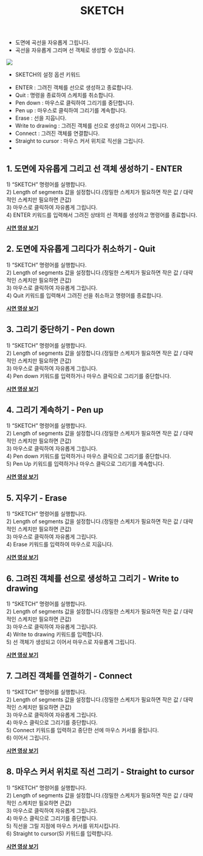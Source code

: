 ﻿---
title: SKETCH
---


[image1]: ../../../../../assets/images/commands/sketch/image1.png


* 도면에 곡선을 자유롭게 그립니다.  
* 곡선을 자유롭게 그리며 선 객체로 생성할 수 있습니다.

![][image1]

* SKETCH의 설정 옵션 키워드  
- ENTER : 그려진 객체를 선으로 생성하고 종료합니다.  
- Quit : 명령을 종료하여 스케치를 취소합니다.  
- Pen down : 마우스로 클릭하여 그리기를 중단합니다.  
- Pen up : 마우스로 클릭하여 그리기를 계속합니다.  
- Erase : 선을 지웁니다.  
- Write to drawing : 그려진 객체를 선으로 생성하고 이어서 그립니다.  
- Connect : 그려진 객체를 연결합니다.  
- Straight to cursor : 마우스 커서 위치로 직선을 그립니다.  
- 

## **1\. 도면에 자유롭게 그리고 선 객체 생성하기 \- ENTER**

1\) “SKETCH” 명령어를 실행합니다.  
2\) Length of segments 값을 설정합니다.(정밀한 스케치가 필요하면 작은 값 / 대략적인 스케치만 필요하면 큰값)  
3\) 마우스로 클릭하여 자유롭게 그립니다.  
4\) ENTER 키워드를 입력해서 그려진 상태의 선 객체를 생성하고 명령어를 종료합니다.

[**<Icon name="youtube" class="emoji"/> 시연 영상 보기**](https://youtu.be/AiE43CLWZ9U) 

## **2\. 도면에 자유롭게 그리다가 취소하기 \- Quit**

1\) “SKETCH” 명령어를 실행합니다.  
2\) Length of segments 값을 설정합니다.(정밀한 스케치가 필요하면 작은 값 / 대략적인 스케치만 필요하면 큰값)  
3\) 마우스로 클릭하여 자유롭게 그립니다.  
4\) Quit 키워드를 입력해서 그려진 선을 취소하고 명령어를 종료합니다.

[**<Icon name="youtube" class="emoji"/> 시연 영상 보기**](https://youtu.be/jpEodBdk-xc) 

## **3\. 그리기 중단하기 \- Pen down**

1\) “SKETCH” 명령어를 실행합니다.  
2\) Length of segments 값을 설정합니다.(정밀한 스케치가 필요하면 작은 값 / 대략적인 스케치만 필요하면 큰값)  
3\) 마우스로 클릭하여 자유롭게 그립니다.  
4\) Pen down 키워드를 입력하거나 마우스 클릭으로 그리기를 중단합니다.

[**<Icon name="youtube" class="emoji"/> 시연 영상 보기**](https://youtu.be/lLAIaSUxPQA) 

## **4\. 그리기 계속하기 \- Pen up**

1\) “SKETCH” 명령어를 실행합니다.  
2\) Length of segments 값을 설정합니다.(정밀한 스케치가 필요하면 작은 값 / 대략적인 스케치만 필요하면 큰값)  
3\) 마우스로 클릭하여 자유롭게 그립니다.  
4\) Pen down 키워드를 입력하거나 마우스 클릭으로 그리기를 중단합니다.  
5\) Pen Up 키워드를 입력하거나 마우스 클릭으로 그리기를 계속합니다.

[**<Icon name="youtube" class="emoji"/> 시연 영상 보기**](https://youtu.be/0N1zEHc9WAI) 

## **5\. 지우기 \- Erase**

1\) “SKETCH” 명령어를 실행합니다.  
2\) Length of segments 값을 설정합니다.(정밀한 스케치가 필요하면 작은 값 / 대략적인 스케치만 필요하면 큰값)  
3\) 마우스로 클릭하여 자유롭게 그립니다.  
4\) Erase 키워드를 입력하여 마우스로 지웁니다.

[**<Icon name="youtube" class="emoji"/> 시연 영상 보기**](https://youtu.be/QbiV1nHEuWk) 

## **6\. 그려진 객체를 선으로 생성하고 그리기 \- Write to drawing**

1\) “SKETCH” 명령어를 실행합니다.  
2\) Length of segments 값을 설정합니다.(정밀한 스케치가 필요하면 작은 값 / 대략적인 스케치만 필요하면 큰값)  
3\) 마우스로 클릭하여 자유롭게 그립니다.  
4\) Write to drawing 키워드를 입력합니다.  
5\) 선 객체가 생성되고 이어서 마우스로 자유롭게 그립니다.

[**<Icon name="youtube" class="emoji"/> 시연 영상 보기**](https://youtu.be/MhLL4_DjY6M) 

## **7\. 그려진 객체를 연결하기 \- Connect**

1\) “SKETCH” 명령어를 실행합니다.  
2\) Length of segments 값을 설정합니다.(정밀한 스케치가 필요하면 작은 값 / 대략적인 스케치만 필요하면 큰값)  
3\) 마우스로 클릭하여 자유롭게 그립니다.  
4\) 마우스 클릭으로 그리기를 중단합니다.  
5\) Connect 키워드를 입력하고 중단한 선에 마우스 커서를 올립니다.  
6\) 이어서 그립니다.

[**<Icon name="youtube" class="emoji"/> 시연 영상 보기**](https://youtu.be/J6dC57IK8XQ) 

## **8\. 마우스 커서 위치로 직선 그리기 \- Straight to cursor**

1\) “SKETCH” 명령어를 실행합니다.  
2\) Length of segments 값을 설정합니다.(정밀한 스케치가 필요하면 작은 값 / 대략적인 스케치만 필요하면 큰값)  
3\) 마우스로 클릭하여 자유롭게 그립니다.  
4\) 마우스 클릭으로 그리기를 중단합니다.  
5\) 직선을 그릴 지점에 마우스 커서를 위치시킵니다.  
6\) Straight to cursor(S) 키워드를 입력합니다.

[**<Icon name="youtube" class="emoji"/> 시연 영상 보기**](https://youtu.be/-vMv9r12aIQ) 
